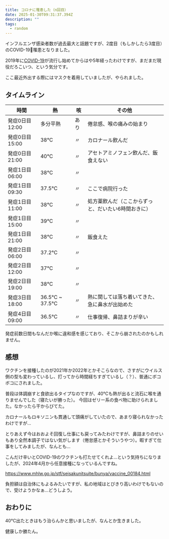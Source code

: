 ```yaml
---
title: コロナに罹患した（n回目）
date: 2025-01-30T09:31:37.394Z
description: ""
tags:
  - random
---
```


インフルエンザ感染者数が過去最大と話題ですが、2度目（もしかしたら3度目）のCOVID-19🦠罹患となりました。

2019年に[COVID-19](https://ja.wikipedia.org/wiki/%E6%96%B0%E5%9E%8B%E3%82%B3%E3%83%AD%E3%83%8A%E3%82%A6%E3%82%A4%E3%83%AB%E3%82%B9%E6%84%9F%E6%9F%93%E7%97%87_(2019%E5%B9%B4))が流行し始めてからはや5年経ったわけですが、まだまだ現役だろこいつ、という気分です。

ここ最近外出する際にはマスクを着用していましたが、やられました。

## タイムライン


| 時間 | 熱 | 咳 | その他 |
| --- | --- | --- | --- |
| 発症0日目 12:00 | 多分平熱 | あり | 倦怠感、喉の痛みの始まり |
| 発症0日目 15:00 | 38℃ | 〃 | カロナール飲んだ |
| 発症0日目 21:00 | 40℃ | 〃 | アセトアミノフェン飲んだ、飯食えない |
| 発症1日目 06:00 | 38℃ | 〃 |  |
| 発症1日目 09:30 | 37.5℃ | 〃 | ここで病院行った |
| 発症1日目 11:00 | 38℃ | 〃 | 処方薬飲んだ（ここからずっと、だいたい6時間おきに） |
| 発症1日目 15:00 | 39℃ | 〃 |  |
| 発症1日目 21:00 | 38℃ | 〃 | 飯食えた |
| 発症2日目 06:00 | 37.2℃ | 〃 |  |
| 発症2日目 12:00 | 37℃ | 〃 |  |
| 発症2日目 19:00 | 38℃ | 〃 |  |
| 発症3日目 18:00 | 36.5℃ ~ 37.5℃ | 〃 | 熱に関しては落ち着いてきた、急に鼻水が出始めた |
| 発症4日目 09:00 | 36.5℃ | 〃 | 仕事復帰、鼻詰まりが辛い |

発症前数日間もなんだか喉に違和感を感じており、そこから崩されたのかもしれません。

## 感想

ワクチンを接種したのが2021年か2022年とかそこらなので、さすがにウイルス側の型も変わっているし、打ってから時間経ちすぎているし（？）、普通にボコボコにされました。

普段は体調崩すと食欲出るタイプなのですが、40℃も熱が出ると流石に喉を通りませんでした（寝たいが勝った）。
今回はゼリー系の食べ物に助けられました。なかったら干からびてた。

カロナールもロキソニンも貫通して頭痛がしていたので、あまり寝られなかったわけですが...

とりあえず今はおおよそ回復し仕事にも戻ってみたわけですが、鼻詰まりのせいもあり全然本調子ではない気がします（倦怠感とかそういうやつ）。暇すぎて仕事をしてみましたが、なんとも...

こんだけ辛いとCOVID-19のワクチンも打たせてくれよ...という気持ちになりましたが、2024年4月から任意接種になっているんですね。

https://www.mhlw.go.jp/stf/seisakunitsuite/bunya/vaccine_00184.html

負担額は自治体にもよるみたいですが、私の地域はとびきり高いわけでもないので、受けようかなぁ...どうしよう。

## おわりに

40℃出たときはもう治らんかと思いましたが、なんとか生きました。

健康しか勝たん。
